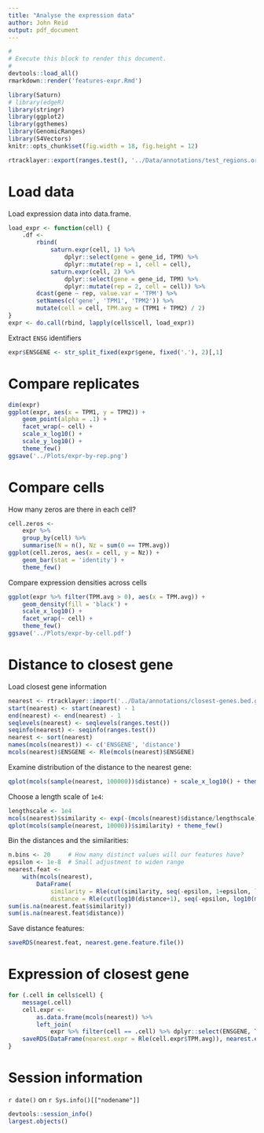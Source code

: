 ```yaml
---
title: "Analyse the expression data"
author: John Reid
output: pdf_document
---
```


```r
#
# Execute this block to render this document.
#
devtools::load_all()
rmarkdown::render('features-expr.Rmd')
```

```r
library(Saturn)
# library(edgeR)
library(stringr)
library(ggplot2)
library(ggthemes)
library(GenomicRanges)
library(S4Vectors)
knitr::opts_chunk$set(fig.width = 18, fig.height = 12)
```


```r
rtracklayer::export(ranges.test(), '../Data/annotations/test_regions.ordered.bed', 'BED')
```


# Load data

Load expression data into data.frame.
```r
load_expr <- function(cell) {
    .df <-
        rbind(
            saturn.expr(cell, 1) %>%
                dplyr::select(gene = gene_id, TPM) %>%
                dplyr::mutate(rep = 1, cell = cell),
            saturn.expr(cell, 2) %>%
                dplyr::select(gene = gene_id, TPM) %>%
                dplyr::mutate(rep = 2, cell = cell)) %>%
        dcast(gene ~ rep, value.var = 'TPM') %>%
        setNames(c('gene', 'TPM1', 'TPM2')) %>%
        mutate(cell = cell, TPM.avg = (TPM1 + TPM2) / 2)
}
expr <- do.call(rbind, lapply(cells$cell, load_expr))
```

Extract `ENSG` identifiers
```r
expr$ENSGENE <- str_split_fixed(expr$gene, fixed('.'), 2)[,1]
```

# Compare replicates

```r
dim(expr)
ggplot(expr, aes(x = TPM1, y = TPM2)) +
    geom_point(alpha = .1) +
    facet_wrap(~ cell) +
    scale_x_log10() +
    scale_y_log10() +
    theme_few()
ggsave('../Plots/expr-by-rep.png')
```


# Compare cells

How many zeros are there in each cell?
```r
cell.zeros <-
    expr %>%
    group_by(cell) %>%
    summarise(N = n(), Nz = sum(0 == TPM.avg))
ggplot(cell.zeros, aes(x = cell, y = Nz)) +
    geom_bar(stat = 'identity') +
    theme_few()
```

Compare expression densities across cells
```r
ggplot(expr %>% filter(TPM.avg > 0), aes(x = TPM.avg)) +
    geom_density(fill = 'black') +
    scale_x_log10() +
    facet_wrap(~ cell) +
    theme_few()
ggsave('../Plots/expr-by-cell.pdf')
```


# Distance to closest gene

Load closest gene information
```r
nearest <- rtracklayer::import('../Data/annotations/closest-genes.bed.gz')
start(nearest) <- start(nearest) - 1
end(nearest) <- end(nearest) - 1
seqlevels(nearest) <- seqlevels(ranges.test())
seqinfo(nearest) <- seqinfo(ranges.test())
nearest <- sort(nearest)
names(mcols(nearest)) <- c('ENSGENE', 'distance')
mcols(nearest)$ENSGENE <- Rle(mcols(nearest)$ENSGENE)
```

Examine distribution of the distance to the nearest gene:
```r
qplot(mcols(sample(nearest, 100000))$distance) + scale_x_log10() + theme_few()
```

Choose a length scale of `1e4`:
```r
lengthscale <- 1e4
mcols(nearest)$similarity <- exp(-(mcols(nearest)$distance/lengthscale)**2/2)
qplot(mcols(sample(nearest, 10000))$similarity) + theme_few()
```

Bin the distances and the similarities:
```r
n.bins <- 20     # How many distinct values will our features have?
epsilon <- 1e-8  # Small adjustment to widen range
nearest.feat <-
    with(mcols(nearest),
        DataFrame(
            similarity = Rle(cut(similarity, seq(-epsilon, 1+epsilon, length.out = n.bins + 1))),
            distance = Rle(cut(log10(distance+1), seq(-epsilon, log10(max(distance+1))+epsilon, length.out = n.bins + 1)))))
sum(is.na(nearest.feat$similarity))
sum(is.na(nearest.feat$distance))
```

Save distance features:
```r
saveRDS(nearest.feat, nearest.gene.feature.file())
```


# Expression of closest gene

```r
for (.cell in cells$cell) {
    message(.cell)
    cell.expr <-
        as.data.frame(mcols(nearest)) %>%
        left_join(
            expr %>% filter(cell == .cell) %>% dplyr::select(ENSGENE, TPM.avg))
    saveRDS(DataFrame(nearest.expr = Rle(cell.expr$TPM.avg)), nearest.expr.feature.file(.cell))
}
```


# Session information

`r date()` on `r Sys.info()[["nodename"]]`
```r
devtools::session_info()
largest.objects()
```
